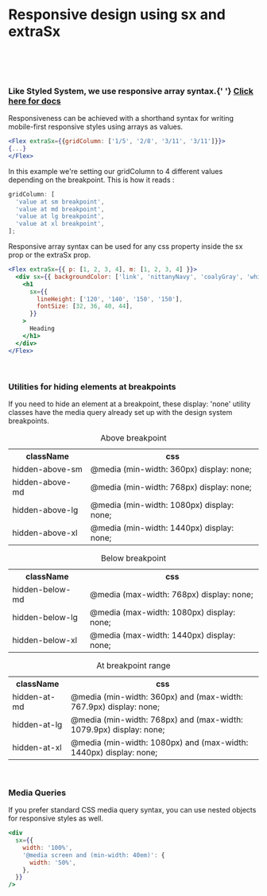 
<Meta title="Style Guide/Responsive styling" />

<h1>Responsive design using sx and extraSx</h1>
<br />
<br />
<br />

<h3>
  Like Styled System, we use responsive array syntax.{' '}
  <a href="https://theme-ui.com/sx-prop#responsive-values">
    Click here for docs
  </a>
</h3>

<p>
  Responsiveness can be achieved with a shorthand syntax for writing
  mobile-first responsive styles using arrays as values.
</p>

```jsx
<Flex extraSx={{gridColumn: ['1/5', '2/8', '3/11', '3/11']}}>
{...}
</Flex>
```

<p>
  In this example we're setting our gridColumn to 4 different values depending
  on the breakpoint. This is how it reads :
</p>

```jsx
gridColumn: [
  'value at sm breakpoint',
  'value at md breakpoint',
  'value at lg breakpoint',
  'value at xl breakpoint',
];
```

<p>
Responsive array syntax can be used for any css property inside the sx prop or the extraSx prop.

</p>

```jsx
<Flex extraSx={{ p: [1, 2, 3, 4], m: [1, 2, 3, 4] }}>
  <div sx={{ backgroundColor: ['link', 'nittanyNavy', 'coalyGray', 'white'] }}>
    <h1
      sx={{
        lineHeight: ['120', '140', '150', '150'],
        fontSize: [32, 36, 40, 44],
      }}
    >
      Heading
    </h1>
  </div>
</Flex>
```

<br />

<h3>Utilities for hiding elements at breakpoints</h3>
<p>
  If you need to hide an element at a breakpoint, these display: 'none' utility
  classes have the media query already set up with the design system
  breakpoints.
</p>

<div style={{display: 'flex', flexDirection: 'column', gap: '8px', width: 'fit-content'}}>
<table>
  <caption
    style={{
      textAlign: 'left',
      fontSize: '16px',
      paddingBottom: '12px',
      fontWeight: '700',
    }}
  >
    Above breakpoint
  </caption>
  <tr>
    <th style={{ textAlign: 'left', paddingRight: '150px' }}>className</th>
    <th style={{ textAlign: 'left', paddingRight: '150px' }}>css</th>
  </tr>
  <tr>
    <td>hidden-above-sm</td>
    <td>@media (min-width: 360px) display: none;</td>
  </tr>
  <tr>
    <td>hidden-above-md</td>
    <td>@media (min-width: 768px) display: none;</td>
  </tr>
  <tr>
    <td>hidden-above-lg</td>
    <td>@media (min-width: 1080px) display: none;</td>
  </tr>
  <tr>
    <td>hidden-above-xl</td>
    <td>@media (min-width: 1440px) display: none;</td>
  </tr>
</table>

<table>
  <caption
    style={{
      textAlign: 'left',
      fontSize: '16px',
      paddingBottom: '12px',
      fontWeight: '700',
    }}
  >
    Below breakpoint
  </caption>
  <tr>
    <th style={{ textAlign: 'left', paddingRight: '150px' }}>className</th>
    <th style={{ textAlign: 'left', paddingRight: '150px' }}>css</th>
  </tr>

  <tr>
    <td>hidden-below-md</td>
    <td>@media (max-width: 768px) display: none;</td>
  </tr>
  <tr>
    <td>hidden-below-lg</td>
    <td>@media (max-width: 1080px) display: none;</td>
  </tr>
  <tr>
    <td>hidden-below-xl</td>
    <td>@media (max-width: 1440px) display: none;</td>
  </tr>
</table>

<table>
  <caption
    style={{
      textAlign: 'left',
      fontSize: '16px',
      paddingBottom: '12px',
      fontWeight: '700',
    }}
  >
    At breakpoint range
  </caption>
  <tr>
    <th style={{ textAlign: 'left', paddingRight: '150px' }}>className</th>
    <th style={{ textAlign: 'left', paddingRight: '150px' }}>css</th>
  </tr>
  <tr>
    <td>hidden-at-md</td>
    <td>@media (min-width: 360px) and (max-width: 767.9px) display: none;</td>
  </tr>
  <tr>
    <td>hidden-at-lg</td>
    <td>@media (min-width: 768px) and (max-width: 1079.9px) display: none;</td>
  </tr>
  <tr>
    <td>hidden-at-xl</td>
    <td>@media (min-width: 1080px) and (max-width: 1440px) display: none;</td>
  </tr>
</table>
</div>

<br />

<h3>Media Queries</h3>
<p>
  If you prefer standard CSS media query syntax, you can use nested objects for
  responsive styles as well.
</p>

```jsx
<div
  sx={{
    width: '100%',
    '@media screen and (min-width: 40em)': {
      width: '50%',
    },
  }}
/>
```

